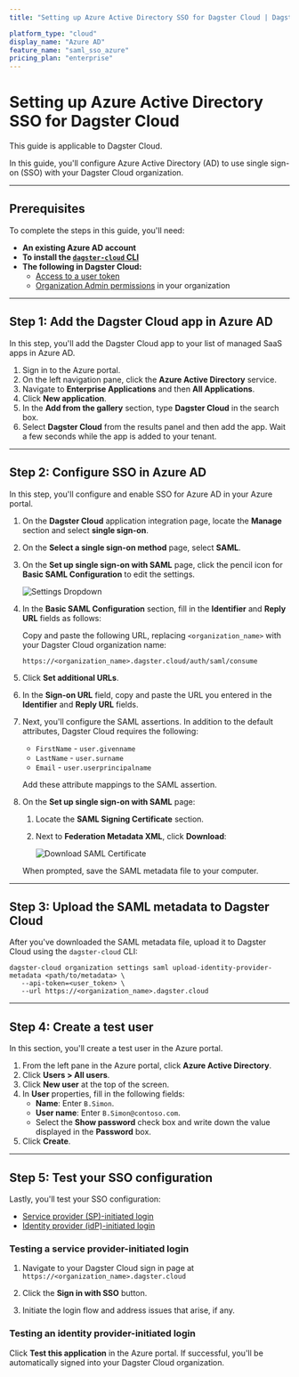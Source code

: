 ```yaml
---
title: "Setting up Azure Active Directory SSO for Dagster Cloud | Dagster Docs"

platform_type: "cloud"
display_name: "Azure AD"
feature_name: "saml_sso_azure"
pricing_plan: "enterprise"
---
```


# Setting up Azure Active Directory SSO for Dagster Cloud

<Note>This guide is applicable to Dagster Cloud.</Note>

In this guide, you'll configure Azure Active Directory (AD) to use single sign-on (SSO) with your Dagster Cloud organization.

---

## Prerequisites

To complete the steps in this guide, you'll need:

- **An existing Azure AD account**
- **To install the [`dagster-cloud` CLI](/dagster-cloud/managing-deployments/dagster-cloud-cli)**
- **The following in Dagster Cloud:**
  - [Access to a user token](/dagster-cloud/account/managing-user-agent-tokens#managing-user-tokens)
  - [Organization Admin permissions](/dagster-cloud/account/managing-users/managing-user-roles-permissions#user-permissions-reference) in your organization

---

## Step 1: Add the Dagster Cloud app in Azure AD

In this step, you'll add the Dagster Cloud app to your list of managed SaaS apps in Azure AD.

1. Sign in to the Azure portal.
2. On the left navigation pane, click the **Azure Active Directory** service.
3. Navigate to **Enterprise Applications** and then **All Applications**.
4. Click **New application**.
5. In the **Add from the gallery** section, type **Dagster Cloud** in the search box.
6. Select **Dagster Cloud** from the results panel and then add the app. Wait a few seconds while the app is added to your tenant.

---

## Step 2: Configure SSO in Azure AD

In this step, you'll configure and enable SSO for Azure AD in your Azure portal.

1. On the **Dagster Cloud** application integration page, locate the **Manage** section and select **single sign-on**.

2. On the **Select a single sign-on method** page, select **SAML**.

3. On the **Set up single sign-on with SAML** page, click the pencil icon for **Basic SAML Configuration** to edit the settings.

   <Image
   alt="Settings Dropdown"
   src="/images/dagster-cloud/sso/azure/set-up-single-sign-on.png"
   width={623}
   height={179}
   />

4. In the **Basic SAML Configuration** section, fill in the **Identifier** and **Reply URL** fields as follows:

   Copy and paste the following URL, replacing `<organization_name>` with your Dagster Cloud organization name:

       https://<organization_name>.dagster.cloud/auth/saml/consume

5. Click **Set additional URLs**.

6. In the **Sign-on URL** field, copy and paste the URL you entered in the **Identifier** and **Reply URL** fields.

7. Next, you'll configure the SAML assertions. In addition to the default attributes, Dagster Cloud requires the following:

   - `FirstName` - `user.givenname`
   - `LastName` - `user.surname`
   - `Email` - `user.userprincipalname`

   Add these attribute mappings to the SAML assertion.

8. On the **Set up single sign-on with SAML** page:

   1. Locate the **SAML Signing Certificate** section.

   2. Next to **Federation Metadata XML**, click **Download**:

      <Image
      alt="Download SAML Certificate"
      src="/images/dagster-cloud/sso/azure/download.png"
      width={753}
      height={223}
      />

   When prompted, save the SAML metadata file to your computer.

---

## Step 3: Upload the SAML metadata to Dagster Cloud

After you've downloaded the SAML metadata file, upload it to Dagster Cloud using the `dagster-cloud` CLI:

```shell
dagster-cloud organization settings saml upload-identity-provider-metadata <path/to/metadata> \
   --api-token=<user_token> \
   --url https://<organization_name>.dagster.cloud
```

---

## Step 4: Create a test user

In this section, you'll create a test user in the Azure portal.

1. From the left pane in the Azure portal, click **Azure Active Directory**.
2. Click **Users > All users**.
3. Click **New user** at the top of the screen.
4. In **User** properties, fill in the following fields:
   - **Name**: Enter `B.Simon`.
   - **User name**: Enter `B.Simon@contoso.com`.
   - Select the **Show password** check box and write down the value displayed in the **Password** box.
5. Click **Create**.

---

## Step 5: Test your SSO configuration

Lastly, you'll test your SSO configuration:

- [Service provider (SP)-initiated login](#testing-a-service-provider-initiated-login)
- [Identity provider (idP)-initiated login](#testing-an-identity-provider-initiated-login)

### Testing a service provider-initiated login

1. Navigate to your Dagster Cloud sign in page at `https://<organization_name>.dagster.cloud`

2. Click the **Sign in with SSO** button.

3. Initiate the login flow and address issues that arise, if any.

### Testing an identity provider-initiated login

Click **Test this application** in the Azure portal. If successful, you'll be automatically signed into your Dagster Cloud organization.

